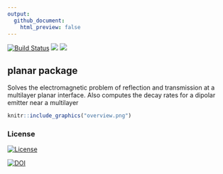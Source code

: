 ```yaml
---
output:
  github_document:
    html_preview: false
---
```


[![Build Status](https://travis-ci.org/baptiste/planar.png?branch=master)](https://travis-ci.org/baptiste/planar)
[![](http://www.r-pkg.org/badges/version/planar)](http://cran.rstudio.com/web/packages/planar/index.html)
[![](http://cranlogs.r-pkg.org/badges/grand-total/planar)](http://cran.rstudio.com/web/packages/planar/index.html)

## planar package

Solves the electromagnetic problem of reflection and transmission at a multilayer planar interface. Also computes the decay rates for a dipolar emitter near a multilayer

```r
knitr::include_graphics("overview.png")
```

### License

[![License](http://img.shields.io/badge/license-GPL%20%28%3E=%202%29-brightgreen.svg?style=flat)](http://www.gnu.org/licenses/gpl-2.0.html)

[![DOI](https://zenodo.org/badge/DOI/10.5281/zenodo.11419.svg)](https://doi.org/10.5281/zenodo.11419)





